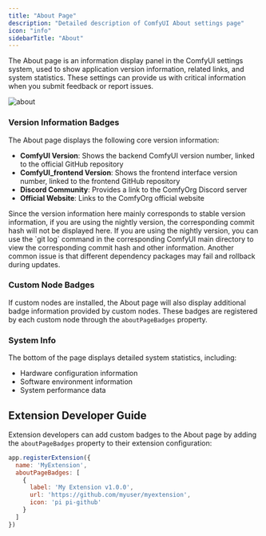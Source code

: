 ```yaml
---
title: "About Page"
description: "Detailed description of ComfyUI About settings page"
icon: "info"
sidebarTitle: "About"
---
```


The About page is an information display panel in the ComfyUI settings system, used to show application version information, related links, and system statistics. These settings can provide us with critical information when you submit feedback or report issues.

![about](/images/interface/setting/settings-about.jpg)

### Version Information Badges

The About page displays the following core version information:

- **ComfyUI Version**: Shows the backend ComfyUI version number, linked to the official GitHub repository
- **ComfyUI_frontend Version**: Shows the frontend interface version number, linked to the frontend GitHub repository  
- **Discord Community**: Provides a link to the ComfyOrg Discord server
- **Official Website**: Links to the ComfyOrg official website

<Tip>
Since the version information here mainly corresponds to stable version information, if you are using the nightly version, the corresponding commit hash will not be displayed here. If you are using the nightly version, you can use the `git log` command in the corresponding ComfyUI main directory to view the corresponding commit hash and other information.
Another common issue is that different dependency packages may fail and rollback during updates.
</Tip>

### Custom Node Badges

If custom nodes are installed, the About page will also display additional badge information provided by custom nodes. These badges are registered by each custom node through the `aboutPageBadges` property.

### System Info

The bottom of the page displays detailed system statistics, including:
- Hardware configuration information
- Software environment information
- System performance data

## Extension Developer Guide

Extension developers can add custom badges to the About page by adding the `aboutPageBadges` property to their extension configuration:

```javascript
app.registerExtension({
  name: 'MyExtension',
  aboutPageBadges: [
    {
      label: 'My Extension v1.0.0',
      url: 'https://github.com/myuser/myextension',
      icon: 'pi pi-github'
    }
  ]
})
```
